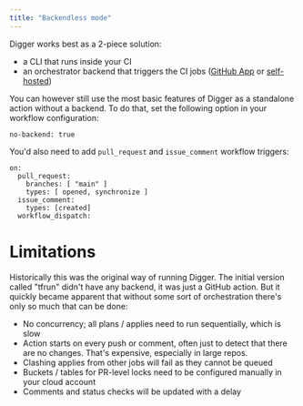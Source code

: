 ```yaml
---
title: "Backendless mode"
---
```


Digger works best as a 2-piece solution:

- a CLI that runs inside your CI
- an orchestrator backend that triggers the CI jobs ([GitHub App](https://dashboard.digger.dev) or [self-hosted](/self-host/deploy-docker))

You can however still use the most basic features of Digger as a standalone action without a backend. To do that, set the following option in your workflow configuration:

```
no-backend: true
```

You'd also need to add `pull_request` and `issue_comment` workflow triggers:

```
on:
  pull_request:
    branches: [ "main" ]
    types: [ opened, synchronize ]
  issue_comment:
    types: [created]
  workflow_dispatch:
```

# Limitations

Historically this was the original way of running Digger. The initial version called "tfrun" didn't have any backend, it was just a GitHub action. But it quickly became apparent that without some sort of orchestration there's only so much that can be done:

- No concurrency; all plans / applies need to run sequentially, which is slow
- Action starts on every push or comment, often just to detect that there are no changes. That's expensive, especially in large repos.
- Clashing applies from other jobs will fail as they cannot be queued
- Buckets / tables for PR-level locks need to be configured manually in your cloud account
- Comments and status checks will be updated with a delay
